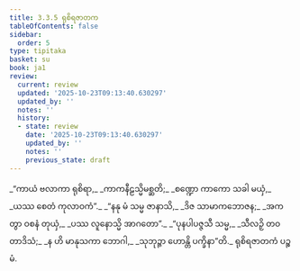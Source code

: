 ```yaml
---
title: 3.3.5 ရုစိရဇာတက
tableOfContents: false
sidebar:
  order: 5
type: tipitaka
basket: su
book: ja1
review:
  current: review
  updated: '2025-10-23T09:13:40.630297'
  updated_by: ''
  notes: ''
  history:
  - state: review
    date: '2025-10-23T09:13:40.630297'
    updated_by: ''
    notes: ''
    previous_state: draft
---
```



<ReviewStatus review={frontmatter.review} showDetails={true} />

<HypothesisAnnotation frontmatter={frontmatter} />

<DynamicBreadcrumb />

<Division number="73" book="ja1" e="ch" v="22" p="81">

<Paragraph number="770" type="verses" book="ja1">
_“ကာယံ ဗလာကာ ရုစိရာ,_  
_ကာကနီဠသ္မိမစ္ဆတိ;_  
_စဏ္ဍော ကာကော သခါ မယှံ,_  
_ယဿ စေတံ ကုလာဝကံ”._  

</Paragraph>

</Division>
<Division number="74" book="ja1" e="ch" v="22" p="81">

<Paragraph number="771" type="verses" book="ja1">
_“နနု မံ သမ္မ ဇာနာသိ,_  
_ဒိဇ သာမာကဘောဇန;_  
_အကတွာ ဝစနံ တုယှံ,_  
_ပဿ လူနောသ္မိ အာဂတော”._  

</Paragraph>

</Division>
<Division number="75" book="ja1" e="ch" v="22" p="81">

<Paragraph number="772" type="verses" book="ja1">
_“ပုနပါပဇ္ဇသီ သမ္မ,_  
_သီလဉှိ တဝ တာဒိသံ;_  
_န ဟိ မာနုသကာ ဘောဂါ,_  
_သုဘုဉ္ဇာ ဟောန္တိ ပက္ခိနာ”တိ._  


</Paragraph>
</Division>

<Paragraph number="773" type="center" book="ja1">
ရုစိရဇာတကံ ပဉ္စမံ.
</Paragraph>
